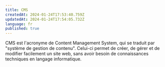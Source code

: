 ```yaml
---
title: CMS
createdAt: 2024-01-24T17:53:40.759Z
updatedAt: 2024-01-24T17:54:05.732Z
language: fr
published: true
---
```


CMS est l'acronyme de Content Management System, qui se traduit par "système de gestion de contenu". Celui-ci permet de créer, de gérer et de modifier facilement un site web, sans avoir besoin de connaissances techniques en langage informatique.
